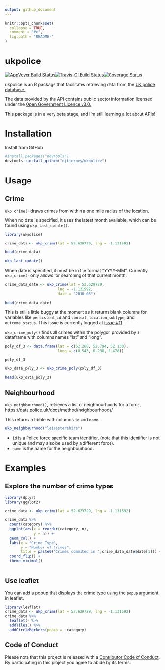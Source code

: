 ```yaml
---
output: github_document
---
```

<!-- README.md is generated from README.Rmd. Please edit that file -->

```r
knitr::opts_chunk$set(
  collapse = TRUE,
  comment = "#>",
  fig.path = "README-"
)
```

# ukpolice
[![AppVeyor Build Status](https://ci.appveyor.com/api/projects/status/github/njtierney/ukpolice?branch=master&svg=true)](https://ci.appveyor.com/project/njtierney/ukpolice)[![Travis-CI Build Status](https://travis-ci.org/njtierney/ukpolice.svg?branch=master)](https://travis-ci.org/njtierney/ukpolice)[![Coverage Status](https://img.shields.io/codecov/c/github/njtierney/ukpolice/master.svg)](https://codecov.io/github/njtierney/ukpolice?branch=master)

ukpolice is an R package that facilitates retrieving data from the [UK police database.](https://data.police.uk/)

The data provided by the API contains public sector information licensed under the [Open Government Licence v3.0.](http://www.nationalarchives.gov.uk/doc/open-government-licence/version/3/)

This package is in a very beta stage, and I'm still learning a lot about APIs!

# Installation

Install from GitHub

```r

#install.packages("devtools")
devtools::install_github("njtierney/ukpolice")

```

# Usage

## Crime

`ukp_crime()` draws crimes from within a one mile radius of the location.

When no date is specified, it uses the latest month available, which can be found using `ukp_last_update()`.

```r
library(ukpolice)

crime_data <- ukp_crime(lat = 52.629729, lng = -1.131592)

head(crime_data)

ukp_last_update()

```

When date is specified, it must be in the format "YYYY-MM". Currently `ukp_crime()` only allows for searching of that current month.

```r

crime_data_date <- ukp_crime(lat = 52.629729, 
                        lng = -1.131592,
                        date = "2016-03")

head(crime_data_date)

```

This is still a little buggy at the moment as it returns blank columns for variables like `persistent_id` and `context`, `location_subtype`, and `outcome_status`. This issue is currently logged at [issue #11](https://github.com/njtierney/ukpolice/issues/11).

`ukp_crime_poly()` finds all crimes within the polygon provided by a dataframe with columns names "lat" and "long".

```r

poly_df_3 <- data.frame(lat = c(52.268, 52.794, 52.130),
                        long = c(0.543, 0.238, 0.478))

poly_df_3

ukp_data_poly_3 <- ukp_crime_poly(poly_df_3)

head(ukp_data_poly_3)

```



## Neighbourhood

`ukp_neighbourhood()`, retrieves a list of neighbourhoods for a force, https://data.police.uk/docs/method/neighbourhoods/

This returns a tibble with columns `id` and `name`. 

```r

ukp_neighbourhood("leicestershire")

```

- `id` is a Police force specific team identifier, (note that this identifier is not unique and may also be used by a different force). 
- `name` is the name for the neighbourhood.

# Examples

## Explore the number of crime types

```r

library(dplyr)
library(ggplot2)

crime_data <- ukp_crime(lat = 52.629729, lng = -1.131592)

crime_data %>%
  count(category) %>%
  ggplot(aes(x = reorder(category, n),
             y = n)) + 
  geom_col() + 
  labs(x = "Crime Type",
       y = "Number of Crimes",
       title = paste0("Crimes commited in ",crime_data_date$date[1])) +
  coord_flip() +
  theme_minimal()
  
```


## Use leaflet

You can add a popup that displays the crime type using the `popup` argument in leaflet.

```r
library(leaflet)
crime_data <- ukp_crime(lat = 52.629729, lng = -1.131592)
crime_data %>%
  leaflet() %>%
  addTiles() %>%
  addCircleMarkers(popup = ~category)

```


## Code of Conduct

Please note that this project is released with a [Contributor Code of Conduct](CONDUCT.md). By participating in this project you agree to abide by its terms.
